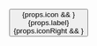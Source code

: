 
<Link href={props.link ?? ''}>
    <button {...props} className={`${styles.button} ${props.variant && styles[props.variant]} ${props.className}`}>
        {props.icon && <Icon className={`${styles.icon} ${props.noMargin && styles.noMargin}`} icon={props.icon} />}
        <div className={styles.text}>{props.label}</div>
        {props.iconRight && <Icon className={styles.iconRight} icon={props.iconRight} />}
    </button>
</Link>